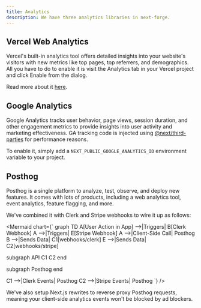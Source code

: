 ```yaml
---
title: Analytics
description: We have three analytics libraries in next-forge.
---
```


## Vercel Web Analytics

Vercel's built-in analytics tool offers detailed insights into your website's visitors with new metrics like top pages, top referrers, and demographics. All you have to do to enable it is visit the Analytics tab in your Vercel project and click Enable from the dialog.

Read more about it [here](https://vercel.com/docs/analytics/quickstart).

## Google Analytics

Google Analytics tracks user behavior, page views, session duration, and other engagement metrics to provide insights into user activity and marketing effectiveness. GA tracking code is injected using [@next/third-parties](https://nextjs.org/docs/app/building-your-application/optimizing/third-party-libraries#google-analytics) for performance reasons.

To enable it, simply add a `NEXT_PUBLIC_GOOGLE_ANALYTICS_ID` environment variable to your project.

## Posthog

Posthog is a single platform to analyze, test, observe, and deploy new features. It comes with lots of products, including a web analytics tool, event analytics, feature flagging, and more.

We've combined it with Clerk and Stripe webhooks to wire it up as follows:

<Mermaid chart={`
graph TD
  A[User Action in App] -->|Triggers| B[Clerk Webhook]
  A -->|Triggers| E[Stripe Webhook]
  A -->|Client-Side Call| Posthog
  B -->|Sends Data| C1[webhooks/clerk]
  E -->|Sends Data| C2[webhooks/stripe]

  subgraph API
    C1
    C2
  end

  subgraph Posthog
  end

  C1 -->|Clerk Events| Posthog
  C2 -->|Stripe Events| Posthog
`} />

We've also setup Next.js rewrites to reverse proxy Posthog requests, meaning your client-side analytics events won't be blocked by ad blockers.